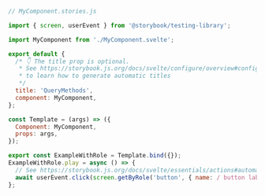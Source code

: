 ```js
// MyComponent.stories.js

import { screen, userEvent } from '@storybook/testing-library';

import MyComponent from './MyComponent.svelte';

export default {
  /* 👇 The title prop is optional.
   * See https://storybook.js.org/docs/svelte/configure/overview#configure-story-loading
   * to learn how to generate automatic titles
   */
  title: 'QueryMethods',
  component: MyComponent,
};

const Template = (args) => ({
  Component: MyComponent,
  props: args,
});

export const ExampleWithRole = Template.bind({});
ExampleWithRole.play = async () => {
  // See https://storybook.js.org/docs/svelte/essentials/actions#automatically-matching-args to learn how to setup logging in the Actions panel
  await userEvent.click(screen.getByRole('button', { name: / button label/i }));
};
```